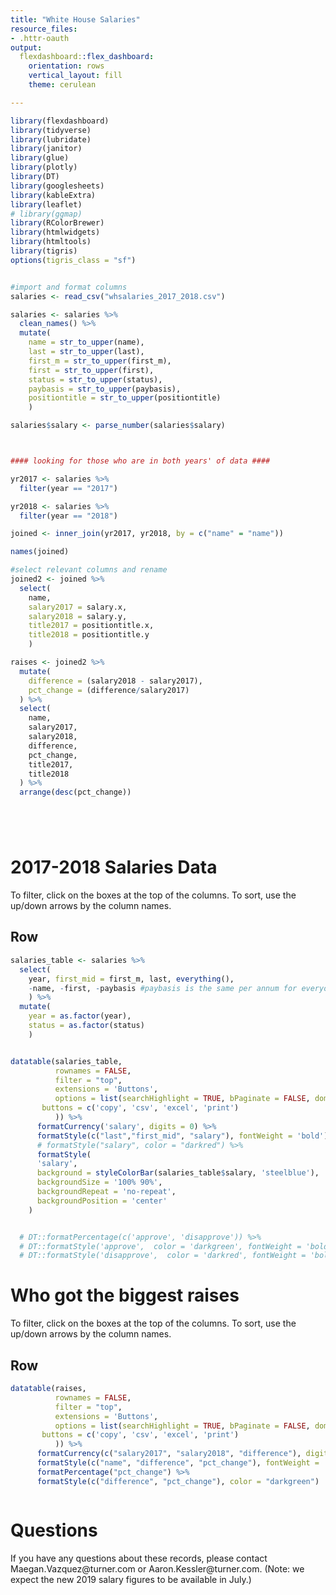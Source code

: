 ```yaml
---
title: "White House Salaries"
resource_files:
- .httr-oauth
output:
  flexdashboard::flex_dashboard:
    orientation: rows
    vertical_layout: fill
    theme: cerulean

---
```


```r

library(flexdashboard)
library(tidyverse)
library(lubridate)
library(janitor)
library(glue)
library(plotly)
library(DT)
library(googlesheets)
library(kableExtra)
library(leaflet)
# library(ggmap)
library(RColorBrewer)
library(htmlwidgets)
library(htmltools)
library(tigris)
options(tigris_class = "sf")


#import and format columns
salaries <- read_csv("whsalaries_2017_2018.csv")

salaries <- salaries %>% 
  clean_names() %>% 
  mutate(
    name = str_to_upper(name),
    last = str_to_upper(last),
    first_m = str_to_upper(first_m),
    first = str_to_upper(first),
    status = str_to_upper(status),
    paybasis = str_to_upper(paybasis),
    positiontitle = str_to_upper(positiontitle)
    )

salaries$salary <- parse_number(salaries$salary)



#### looking for those who are in both years' of data ####

yr2017 <- salaries %>% 
  filter(year == "2017")

yr2018 <- salaries %>% 
  filter(year == "2018")

joined <- inner_join(yr2017, yr2018, by = c("name" = "name"))

names(joined)

#select relevant columns and rename
joined2 <- joined %>% 
  select(
    name,
    salary2017 = salary.x,
    salary2018 = salary.y,
    title2017 = positiontitle.x,
    title2018 = positiontitle.y
    )

raises <- joined2 %>% 
  mutate(
    difference = (salary2018 - salary2017),
    pct_change = (difference/salary2017)
  ) %>% 
  select(
    name,
    salary2017,
    salary2018,
    difference,
    pct_change,
    title2017,
    title2018
  ) %>% 
  arrange(desc(pct_change))






```





2017-2018 Salaries Data 
=====================================
To filter, click on the boxes at the top of the columns. To sort, use the up/down arrows by the column names.

Row {data-height=1000}
-----------------------------------------------------------------------

```r

salaries_table <- salaries %>% 
  select(
    year, first_mid = first_m, last, everything(),
    -name, -first, -paybasis #paybasis is the same per annum for everyone in the data
    ) %>% 
  mutate(
    year = as.factor(year),
    status = as.factor(status)
    )


datatable(salaries_table,
          rownames = FALSE,
          filter = "top",
          extensions = 'Buttons', 
          options = list(searchHighlight = TRUE, bPaginate = FALSE, dom = 'Bfrtip',
       buttons = c('copy', 'csv', 'excel', 'print')
          )) %>% 
      formatCurrency('salary', digits = 0) %>% 
      formatStyle(c("last","first_mid", "salary"), fontWeight = 'bold') %>% 
      # formatStyle("salary", color = "darkred") %>% 
      formatStyle(
      'salary',
      background = styleColorBar(salaries_table$salary, 'steelblue'),
      backgroundSize = '100% 90%',
      backgroundRepeat = 'no-repeat',
      backgroundPosition = 'center'
    )


  # DT::formatPercentage(c('approve', 'disapprove')) %>% 
  # DT::formatStyle('approve',  color = 'darkgreen', fontWeight = 'bold') %>% 
  # DT::formatStyle('disapprove',  color = 'darkred', fontWeight = 'bold') 

```


Who got the biggest raises 
=====================================
To filter, click on the boxes at the top of the columns. To sort, use the up/down arrows by the column names.

Row {data-height=1000}
-----------------------------------------------------------------------

```r

datatable(raises,
          rownames = FALSE,
          filter = "top",
          extensions = 'Buttons', 
          options = list(searchHighlight = TRUE, bPaginate = FALSE, dom = 'Bfrtip',
       buttons = c('copy', 'csv', 'excel', 'print')
          )) %>% 
      formatCurrency(c("salary2017", "salary2018", "difference"), digits = 0) %>% 
      formatStyle(c("name", "difference", "pct_change"), fontWeight = 'bold') %>% 
      formatPercentage("pct_change") %>% 
      formatStyle(c("difference", "pct_change"), color = "darkgreen") 



```




Questions
=====================================
If you have any questions about these records, please contact Maegan.Vazquez@turner.com or Aaron.Kessler@turner.com. (Note: we expect the new 2019 salary figures to be available in July.)

